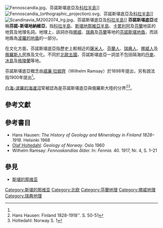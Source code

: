 {{NoteTA
|T=zh-cn:芬诺斯坎底亚;zh-tw:芬諾斯堪底亞;
|1=zh-cn:芬诺斯坎底亚;zh-tw:芬諾斯堪底亞;
}}
{{Infobox peninsulas
|name = 芬諾斯堪底亞
|local_name = Fennoscandia
|image_name = Scandinavia M2002074 lrg.jpg
|image_caption = Fennoscandia in March 2002
|image_alt =
|map_image = Fennoscandia (orthographic projection).svg
|map_size = 220px
|map_caption = 
|location = [[北歐|北歐]]
|waterbody = [[北極海|北極海]], [[大西洋|大西洋]]
|coordinates = {{coord|63.0000|N|17.0000|E|source:wikidata|display=inline,title}}
|area_km2 = 
|highest_mount = [[加尔赫峰|加尔赫峰]]
|elevation_m = 2,469
|country = [[挪威|挪威]]、[[瑞典|瑞典]]、[[芬蘭|芬蘭]]、[[俄羅斯|俄羅斯]]
|country_admin_divisions_title = 
|country_admin_divisions = Mainland
|country1 = [[瑞典|瑞典]]
|country1_admin_divisions_title = 
|country1_admin_divisions = Mainland
|country2 = [[芬蘭|芬蘭]]
|country2_admin_divisions_title = 
|country2_admin_divisions = Mainland
|country3 = [[俄羅斯|俄羅斯]]
|country3_admin_divisions_title = 
|country3_admin_divisions = [[摩尔曼斯克州|摩尔曼斯克州]]，[[卡累利阿共和国|卡累利阿共和国]]和[[列宁格勒州|列宁格勒州]]的整个或部分大陆地区
|demonym = 
|population =
|population_as_of = 
|density_km2 = 
|ethnic_groups=
|additional_info=
}}
[[File:Fennoscandia.jpg|thumb]]、芬諾斯堪底亞及[[科拉半島|科拉半島]]]]
[[File:Fennoscandia_(orthographic_projection).svg|thumb]]、芬諾斯堪底亞及[[科拉半島|科拉半島]]]]
[[File:Scandinavia_M2002074_lrg.jpg|thumb]]、芬諾斯堪底亞及[[科拉半島|科拉半島]]]]
'''芬諾斯堪底亞'''或稱'''芬諾-斯堪地納維亞'''，指[[科拉半島|科拉半島]]、[[斯堪地那維亞半島|斯堪地那維亞半島]]、[[卡累利阿|卡累利阿]]及[[芬蘭|芬蘭]]地區的地質及地理名詞。地理上，該詞亦指[[挪威|挪威]]、[[瑞典|瑞典]]及[[芬蘭|芬蘭]]等地的[[芬諾斯堪地盾|芬諾斯堪地盾]]，而該地盾為[[波羅的地盾|波羅的地盾]]的一部分。

在文化方面，芬諾斯堪底亞指歷史上較相近的[[薩米人|薩米人]]、[[芬蘭人|芬蘭人]]、[[瑞典人|瑞典人]]、[[挪威人|挪威人]]及[[俄羅斯人|俄羅斯人]]民族及文化。不同於[[北歐五國|北歐五國]]，芬諾斯堪底亞一詞並不包括隔海的[[丹麥|丹麥]]、[[冰島|冰島]]及[[格陵蘭|格陵蘭]]等地。

芬諾斯堪底亞概念由[[威廉·拉姆齊_(芬蘭)|威廉·拉姆齊]]（Wilhelm Ramsay）於1898年提出，另有說法指1900年提出<ref name="Holtedahl"/>。

[[白海-波羅的海運河|白海-波羅的海運河]]常被認為是芬諾斯堪底亞與俄羅斯大陸的分界<ref>Hans Hausen: Finland 1828-1918''. S. 50-51</ref><ref name="Holtedahl">Holtedahl: Norway S. 1</ref>。

== 參考文獻 ==
{{reflist}}
== 參考書目 ==
* Hans Hausen: ''The History of Geology and Mineralogy in Finland 1828–1918''. Helsinki 1968
* [[Olaf_Holtedahl|Olaf Holtedahl]]: ''Geology of Norway''. Oslo 1960
* Wilhelm Ramsay: ''Fennoskandias ålder.'' In: ''Fennia.'' 40. 1917, Nr. 4, S. 1–21
== 參見 ==
*[[斯堪的那维亚|斯堪的那维亚]]


[[Category:斯堪的那维亚|Category:斯堪的那维亚]]
[[Category:北欧|Category:北欧]]
[[Category:芬蘭地理|Category:芬蘭地理]]
[[Category:挪威地理|Category:挪威地理]]
[[Category:瑞典地理|Category:瑞典地理]]